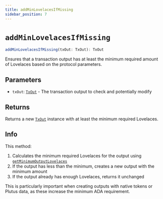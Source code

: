 ```yaml
---
title: addMinLovelacesIfMissing
sidebar_position: 7
---
```


# `addMinLovelacesIfMissing`

```ts
addMinLovelacesIfMissing(txOut: TxOut): TxOut
```

Ensures that a transaction output has at least the minimum required amount of Lovelaces based on the protocol parameters.

## Parameters

- `txOut`: [`TxOut`](../cardano-ledger-ts/classes/TxOut) - The transaction output to check and potentially modify

## Returns

Returns a new [`TxOut`](../cardano-ledger-ts/classes/TxOut) instance with at least the minimum required Lovelaces.

## Info

This method:
1. Calculates the minimum required Lovelaces for the output using [`getMinimumOutputLovelaces`](./getMinimumOutputLovelaces)
2. If the output has less than the minimum, creates a new output with the minimum amount
3. If the output already has enough Lovelaces, returns it unchanged

This is particularly important when creating outputs with native tokens or Plutus data, as these increase the minimum ADA requirement.